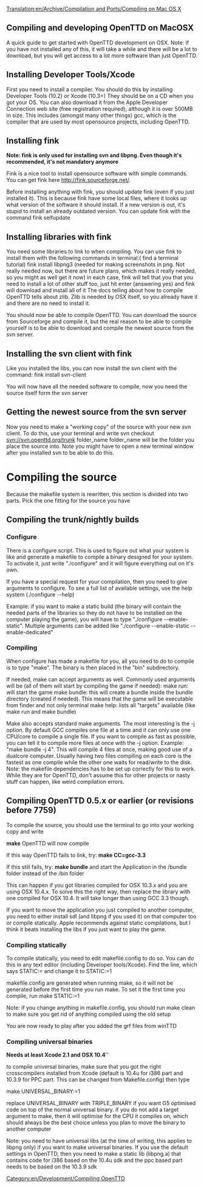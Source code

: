 [[Translation:en/Archive/Compilation and Ports/Compiling on Mac OS X]]
{{en/Warning|If you installed iconv-dev using fink, make sure that you have at least version 1.11 or filenames/file access (savegames, scenarios...) will not correctly}}

[[Category:en/Development/Compiling OpenTTD]]

==Compiling and developing OpenTTD on MacOSX==
A quick guide to get started with OpenTTD development on OSX.
Note: if you have not installed any of this, it will take a while and there will be a lot to download, but you will get access to a lot more software than just OpenTTD.

==Installing Developer Tools/Xcode==
First you need to install a compiler. You should do this by installing Developer Tools (10.2) or Xcode (10.3+)
They should be on a CD when you got your OS. You can also download it from the Apple Developer Connection web site (free registration required), although it is over 500MB in size. This includes (amongst many other things) gcc, which is the compiler that are used by most opensource projects, including OpenTTD.

==Installing fink==
'''Note: fink is only used for installing svn and libpng. Even though it's recommended, it's not mandatory anymore'''

Fink is a nice tool to install opensource software with simple commands. You can get fink here http://fink.sourceforge.net/.

Before installing anything with fink, you should update fink (even if you just installed it). This is because fink have some local files, where it looks up what version of the software it should install. If a new version is out, it's stupid to install an already outdated version. You can update fink with the command
fink selfupdate

==Installing libraries with fink==
You need some libraries to link to when compiling. You can use fink to install them with the following commands in terminal:({{en/Todo}} find a terminal tutorial)
fink install libpng3 (needed for making screenshots in png. Not really needed now, but there are future plans, which makes it really needed, so you might as well get it now)
in each case, fink will tell that you that you need to install a lot of other stuff too, just hit enter (answering yes) and fink will download and install all of it
The docs telling about how to compile OpenTTD tells about zlib. Zlib is needed by OSX itself, so you already have it and there are no need to install it.


You should now be able to compile OpenTTD. You can download the source from Sourceforge and compile it, but the real reason to be able to compile yourself is to be able to download and compile the newest source from the svn server.

==Installing the svn client with fink==
Like you installed the libs, you can now install the svn client with the command:
fink install svn-client

You will now have all the needed software to compile, now you need the source itself form the svn server

==Getting the newest source from the svn server==
Now you need to make a "working copy" of the source with your new svn client. To do this, use your terminal and write
svn checkout svn://svn.openttd.org/trunk folder_name
folder_name will be the folder you place the source into. Note you might have to open a new terminal window after you installed svn to be able to do this.

= Compiling the source =
Because the makefile system is rewritten, this section is divided into two parts. Pick the one fitting for the source you have
==Compiling the trunk/nightly builds==
===Configure===
There is a configure script. This is used to figure out what your system is like and generate a makefile to compile a binary designed for your system. To activate it, just write "./configure" and it will figure everything out on it's own.

If you have a special request for your compilation, then you need to give arguments to configure. To see a full list of available settings, use the help system (./configure --help)

Example: if you want to make a static build (the binary will contain the needed parts of the libraries so they do not have to be installed on the computer playing the game), you will have to type "./configure --enable-static". Multiple arguments can be added like "./configure --enable-static --enable-dedicated"

===Compiling===
When configure has made a makefile for you, all you need to do to compile is to type "make". The binary is then placed in the "bin" subdirectory.

If needed, make can accept arguments as well. Commonly used arguments will be (all of them will start by compiling the game if needed):
make run: will start the game
make bundle: this will create a bundle inside the bundle directory (created if needed). This means that the game will be executable from finder and not only terminal
make help: lists all "targets" available (like make run and make bundle)

Make also accepts standard make arguments. The most interesting is the -j option. By default GCC compiles one file at a time and it can only use one CPU/core to compile a single file. If you want to compile as fast as possible, you can tell it to compile more files at once with the -j option. Example: "make bundle -j 4". This will compile 4 files at once, making good use of a dualcore computer. Usually having two files compiling on each core is the fastest as one compile while the other one waits for read/write to the disk.
Note: the makefile dependencies has to be set up correctly for this to work. While they are for OpenTTD, don't assume this for other projects or nasty stuff can happen, like weird compilation errors.

==Compiling OpenTTD 0.5.x or earlier (or revisions before 7759)==
To compile the source, you should use the terminal to go into your working copy and write

'''make'''
OpenTTD will now compile


If this way OpenTTD fails to link, try:
'''make CC=gcc-3.3'''

If this still fails, try:
'''make bundle''' and start the Application in the /bundle folder instead of the /bin folder

This can happen if you got libraries compiled for OSX 10.3.x and you are using OSX 10.4.x. To solve this the right way, then replace the library with one compiled for OSX 10.4. It will take longer than using GCC 3.3 though.

If you want to move the application you just compiled to another computer, you need to either install sdl (and libpng if you used it) on that computer too or compile statically. Apple recommends against static compilations, but I think it beats installing the libs if you just want to play the game.

===Compiling statically===
To compile statically, you need to edit makefile.config to do so. You can do this in any text editor (including Developer tools/Xcode). Find the line, which says
STATIC:=
and change it to
STATIC:=1

makefile.config are generated when running make, so it will not be generated before the first time you run make. To set it the first time you  compile, run
make STATIC:=1

Note: if you change anything in makefile.config, you should run
make clean
to make sure you get rid of anything compiled using the old setup

You are now ready to play after you added the grf files from winTTD

===Compiling universal binaries===
'''Needs at least Xcode 2.1 and OSX 10.4'''''

to compile universal binaries, make sure that you got the right crosscompilers installed from Xcode (default is 10.4u for i386 part and 10.3.9 for PPC part. This can be changed from Makefile.config)
then type

make UNIVERSAL_BINARY:=1

replace UNIVERSAL_BINARY with TRIPLE_BINARY if you want G5 optimised code on top of the normal universal binary.
if you do not add a target argument to make, then it will optimise for the CPU it compiles on, which should always be the best choice unless you plan to move the binary to another computer

Note: you need to have universal libs (at the time of writing, this applies to libpng only) if you want to make universal binaries. If you use the default settings in OpenTTD, then you need to make a static lib (libpng.a) that contains code for i386 based on the 10.4u sdk and the ppc based part needs to be based on the 10.3.9 sdk